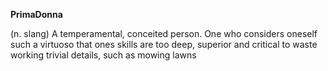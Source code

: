 '''PrimaDonna'''

(n. slang) A temperamental, conceited person. One who considers oneself such a virtuoso that ones skills are too deep, superior and critical to waste working trivial details, such as mowing lawns